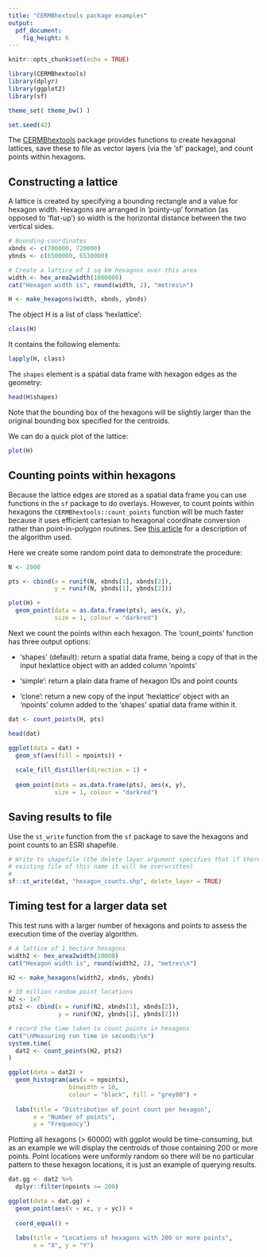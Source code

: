 ```yaml
---
title: "CERMBhextools package examples"
output: 
  pdf_document: 
    fig_height: 6
---
```


```r
knitr::opts_chunk$set(echo = TRUE)

library(CERMBhextools)
library(dplyr)
library(ggplot2)
library(sf)

theme_set( theme_bw() )

set.seed(42)

```

The [CERMBhextools](https://github.com/mbedward/CERMhextools) package provides functions to create hexagonal lattices, save these to file as vector layers (via the 'sf' package), and count points within hexagons.

## Constructing a lattice

A lattice is created by specifying a bounding rectangle and a value for hexagon width. Hexagons are arranged in 'pointy-up' formation (as opposed to 'flat-up') so width is the horizontal distance between the two vertical sides.

```r

# Bounding coordinates
xbnds <- c(700000, 720000)
ybnds <- c(6500000, 6530000)

# Create a lattice of 1 sq km hexagons over this area
width <- hex_area2width(1000000)
cat("Hexagon width is", round(width, 2), "metres\n")

H <- make_hexagons(width, xbnds, ybnds)

```

The object H is a list of class 'hexlattice':

```r
class(H)
```

It contains the following elements:

```r
lapply(H, class)
```

The `shapes` element is a spatial data frame with hexagon edges as the geometry:

```r
head(H$shapes)
```

Note that the bounding box of the hexagons will be slightly larger than the original bounding box specified for the centroids.

We can do a quick plot of the lattice:

```r
plot(H)
```

## Counting points within hexagons

Because the lattice edges are stored as a spatial data frame you can use functions in the `sf` package to do overlays. However, to count points within hexagons the `CERMBhextools::count_points` function will be much faster because it uses efficient cartesian to hexagonal coordinate conversion rather than point-in-polygon routines. See [this article](https://www.redblobgames.com/grids/hexagons/#pixel-to-hex) for a description of the algorithm used.


Here we create some random point data to demonstrate the procedure:

```r

N <- 2000

pts <- cbind(x = runif(N, xbnds[1], xbnds[2]),
             y = runif(N, ybnds[1], ybnds[2]))

plot(H) +
  geom_point(data = as.data.frame(pts), aes(x, y), 
             size = 1, colour = "darkred")

```


Next we count the points within each hexagon. The 'count_points' function has three output options:

  * 'shapes' (default): return a spatial data frame, being a copy of that in the input hexlattice object with an added column 'npoints'
  
  * 'simple': return a plain data frame of hexagon IDs and point counts
  
  * 'clone': return a new copy of the input 'hexlattice' object with an 'npoints' column added to the 'shapes' spatial data frame within it.

```r

dat <- count_points(H, pts)

head(dat)

```

```r

ggplot(data = dat) +
  geom_sf(aes(fill = npoints)) +
  
  scale_fill_distiller(direction = 1) +
  
  geom_point(data = as.data.frame(pts), aes(x, y), 
             size = 1, colour = "darkred")

```

## Saving results to file

Use the `st_write` function from the `sf` package to save the hexagons and point counts to an ESRI shapefile.

```r

# Write to shapefile (the delete_layer argument specifies that if there is an 
# existing file of this name it will be overwritten)
#
sf::st_write(dat, "hexagon_counts.shp", delete_layer = TRUE)

```


## Timing test for a larger data set

This test runs with a larger number of hexagons and points to assess the execution time of the overlay algorithm.

```r

# A lattice of 1 hectare hexagons
width2 <- hex_area2width(10000)
cat("Hexagon width is", round(width2, 2), "metres\n")

H2 <- make_hexagons(width2, xbnds, ybnds)

# 10 million random point locations
N2 <- 1e7
pts2 <- cbind(x = runif(N2, xbnds[1], xbnds[2]),
              y = runif(N2, ybnds[1], ybnds[2]))

# record the time taken to count points in hexagons
cat("\nMeasuring run time in seconds:\n")
system.time(
  dat2 <- count_points(H2, pts2)
)

ggplot(data = dat2) +
  geom_histogram(aes(x = npoints),
                 binwidth = 10,
                 colour = "black", fill = "grey80") +
  
  labs(title = "Distribution of point count per hexagon",
       x = "Number of points",
       y = "Frequency")

```

Plotting all hexagons (> 60000) with ggplot would be time-consuming, but as an example we will display the centroids of those containing 200 or more points. Point locations were uniformly random so there will be no particular pattern to these hexagon locations, it is just an example of querying results.

```r

dat.gg <- dat2 %>%
  dplyr::filter(npoints >= 200)

ggplot(data = dat.gg) +
  geom_point(aes(x = xc, y = yc)) +
  
  coord_equal() +
  
  labs(title = "Locations of hexagons with 200 or more points",
       x = "X", y = "Y")
  

```

